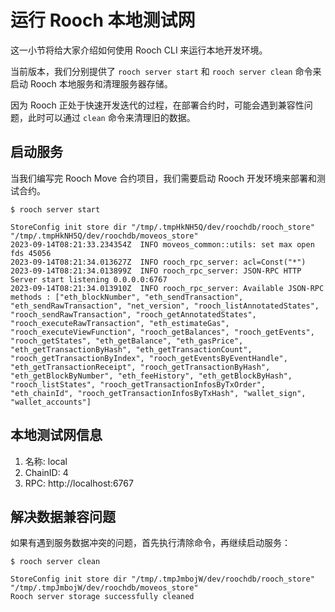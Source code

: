 # 运行 Rooch 本地测试网

这一小节将给大家介绍如何使用 Rooch CLI 来运行本地开发环境。

当前版本，我们分别提供了 `rooch server start` 和 `rooch server clean` 命令来启动 Rooch 本地服务和清理服务器存储。

因为 Rooch 正处于快速开发迭代的过程，在部署合约时，可能会遇到兼容性问题，此时可以通过 `clean` 命令来清理旧的数据。

## 启动服务

当我们编写完 Rooch Move 合约项目，我们需要启动 Rooch 开发环境来部署和测试合约。

```shell
$ rooch server start

StoreConfig init store dir "/tmp/.tmpHkNH5Q/dev/roochdb/rooch_store" "/tmp/.tmpHkNH5Q/dev/roochdb/moveos_store"
2023-09-14T08:21:33.234354Z  INFO moveos_common::utils: set max open fds 45056
2023-09-14T08:21:34.013627Z  INFO rooch_rpc_server: acl=Const("*")
2023-09-14T08:21:34.013899Z  INFO rooch_rpc_server: JSON-RPC HTTP Server start listening 0.0.0.0:6767
2023-09-14T08:21:34.013910Z  INFO rooch_rpc_server: Available JSON-RPC methods : ["eth_blockNumber", "eth_sendTransaction", "eth_sendRawTransaction", "net_version", "rooch_listAnnotatedStates", "rooch_sendRawTransaction", "rooch_getAnnotatedStates", "rooch_executeRawTransaction", "eth_estimateGas", "rooch_executeViewFunction", "rooch_getBalances", "rooch_getEvents", "rooch_getStates", "eth_getBalance", "eth_gasPrice", "eth_getTransactionByHash", "eth_getTransactionCount", "rooch_getTransactionByIndex", "rooch_getEventsByEventHandle", "eth_getTransactionReceipt", "rooch_getTransactionByHash", "eth_getBlockByNumber", "eth_feeHistory", "eth_getBlockByHash", "rooch_listStates", "rooch_getTransactionInfosByTxOrder", "eth_chainId", "rooch_getTransactionInfosByTxHash", "wallet_sign", "wallet_accounts"]
```

## 本地测试网信息

1. 名称: local
2. ChainID: 4
3. RPC: http://localhost:6767


## 解决数据兼容问题

如果有遇到服务数据冲突的问题，首先执行清除命令，再继续启动服务：

```shell
$ rooch server clean

StoreConfig init store dir "/tmp/.tmpJmbojW/dev/roochdb/rooch_store" "/tmp/.tmpJmbojW/dev/roochdb/moveos_store"
Rooch server storage successfully cleaned
```
